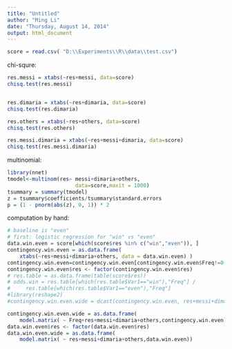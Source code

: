 ```yaml
---
title: "Untitled"
author: "Ming Li"
date: "Thursday, August 14, 2014"
output: html_document
---
```


```r
score = read.csv( "D:\\Experiments\\R\\data\\test.csv") 

```

chi-squre:
```r
res.messi = xtabs(~res+messi, data=score)
chisq.test(res.messi)


res.dimaria = xtabs(~res+dimaria, data=score)
chisq.test(res.dimaria)

res.others = xtabs(~res+others, data=score)
chisq.test(res.others)

res.messi.dimaria = xtabs(~res+messi+dimaria, data=score)
chisq.test(res.messi.dimaria)
```

multinomial:
```r
library(nnet)
tmodel<-multinom(res~ messi+dimaria+others,
                      data=score,maxit = 1000)
tsummary = summary(tmodel)
z = tsummary$coefficients/tsummary$standard.errors
p = (1 - pnorm(abs(z), 0, 1)) * 2
```

computation by hand:
```r
# baseline is "even"
# first: logistic regression for "win" vs "even"
data.win.even = score[which(score$res %in% c("win","even")), ]
contingency.win.even = as.data.frame(
    xtabs(~res+messi+dimaria+others, data = data.win.even) )
contingency.win.even=contingency.win.even[contingency.win.even$Freq!=0,]
contingency.win.even$res <- factor(contingency.win.even$res)
# res.table = as.data.frame(table(score$res))
# odds.win = res.table[which(res.table$Var1=="win"),"Freq"] / 
#     res.table[which(res.table$Var1=="even"),"Freq"]
#library(reshape2)
#contingency.win.even.wide = dcast(contingency.win.even, res+messi+dimaria~others, value.var="Freq")

contingency.win.even.wide = as.data.frame(
    model.matrix( ~ Freq+res+messi+dimaria+others,contingency.win.even))
data.win.even$res <- factor(data.win.even$res)
data.win.even.wide = as.data.frame(
    model.matrix( ~ res+messi+dimaria+others,data.win.even))
```

